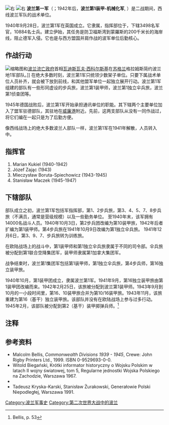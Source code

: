 [[File:Oznaka_1KPol_1.png|右]]
[[File:W_Szkocji.jpg|右]]
'''波兰第一军'''（{{Lang-pl|I Korpus Polski}}；1942年后，'''波兰第1装甲-机械化军''', {{Lang-pl|I Korpus Pancerno-Motorowy}}）是二战期间，西线波兰军队的战术单位。

1940年9月28日，波兰第1军在英国成立。它隶属{{Tsl|en|scottish command|苏格兰司令部}}，指挥部位于{{Tsl|en|Perthshire|佩思郡}}，下辖3498名军官，10884名士兵。建立伊始，其任务是防卫福斯湾到蒙羅斯的200千米长的海岸线，阻止德军入侵。它也是与西方盟国并肩作战的波军单位后勤核心。

== 作战行动 ==
[[File:Allied_Forces_in_the_United_Kingdom_1939-45_H7755.jpg|缩略图]]和[[波兰流亡政府|波兰流亡政府]]首相[[瓦迪斯瓦夫·西科尔斯基|瓦迪斯瓦夫·西科尔斯基]]在[[苏格兰|苏格兰]]格拉姆斯简约波兰地1军部队。]]
在绝大多数时刻，波兰第1军只统领少数架子单位。只要下属战术单位人员补齐，就会被下放到前线，和其他盟军单位一起独立展开行动。波兰第1军组建的部队有一些形同虚设的步兵旅，波兰第1装甲师，波兰第1独立伞兵旅，波兰第1侦查团等。

1945年德国战败后，波兰第1军开始承担通讯单位的职能。其下辖两个主要单位加入了盟军驻德部队，其驻地在[[威廉港|威廉港]]附近。先前，这两支部队从没有一同作战过，将它们编在一起只是为了后勤方便。

像西线战场上的绝大多数波兰人部队一样，波兰第1军在1941年解散，人员转入{{Tsl|en| Polish Resettlement Corps|波兰再安置兵团}}中。

== 指挥官 ==
# Marian Kukiel (1940-1942)
# Józef Zając (1943)
# Mieczysław Boruta-Spiechowicz (1943-1945)
# Stanisław Maczek (1945-1947)

== 下辖部队 ==
部队成立之初，波兰第1军包括军指挥部，第1、2步兵旅，第3、4、5、7、8步兵旅（不满员，通常是营级规模）以及一些勤务单位。 至1940年末，该军拥有14000名战斗人员。1940年10月3日，第2步兵团改编为第10装甲旅，1942年后者扩编为第1装甲师。第4步兵旅在1941年10月9日改编为第1独立伞兵旅。 1941年12月6日，第3、9、7、步兵旅转为训练旅。

在欧陆战场上的战斗中，第1装甲师和第1独立伞兵旅隶属于不同的司令部。伞兵旅被分配到第1联合空降集团军，装甲师隶属第1加拿大集团军。

战争结束时，波兰第1集团军包括第1装甲师，第1独立伞兵旅，第4步兵师，第16独立装甲旅。

1940年10月，第1装甲团成立，隶属波兰第1军。1941年9月，第16独立装甲旅由第1装甲团改编而来。1942年2月25日，该旅被分配到波兰第1装甲师。1943年9月到10月的一小段时间里，第16、10装甲旅合并为第10/16装甲旅。1943年11月，该旅重建为第16（基干）独立装甲旅。该部队并没有在欧陆战场上参与过多行动。1945年2月，该部队被分配到第2（基干）装甲掷弹兵师。<ref>Bellis, p. 53</ref>

== 注释 ==
<references />

== 参考资料 ==
* Malcolm Bellis, ''Commonwealth Divisions 1939 - 1945'', Crewe: John Rigby Printers Ltd., 1999. ISBN 0-9529693-0-0.
* Witold Biegański, Krótki informator historyczny o Wojsku Polskim w latach II wojny światowej, tom 5, Regularne jednostki Wojska Polskiego na Zachodzie, Warszawa 1967.
* {{Cite book|url=https://books.google.com/books?id=MZQsAAAAYAAJ|title=Wojsko Polskie we Francji--I Korpus Polski w Wielkiej Brytanii|last=Józef Dembiniok|last2=Bernard Szczech|last3=Andrzej Urbański|publisher=Krajowa Agencja Wydawnicza|accessdate=23 November 2011|year=1984}}
* Tadeusz Kryska-Karski, Stanisław Żurakowski, Generałowie Polski Niepodległej, Warszawa 1991.
[[Category:波兰军事史|Category:波兰军事史]]
[[Category:第二次世界大战中的波兰|Category:第二次世界大战中的波兰]]